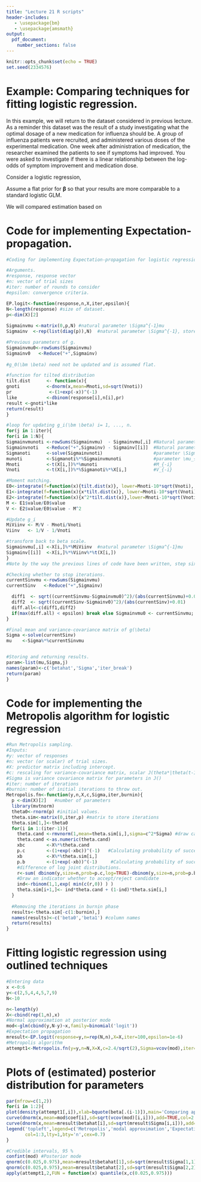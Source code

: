```yaml
---
title: "Lecture 21 R scripts"
header-includes:
   - \usepackage{bm}
   - \usepackage{amsmath}
output: 
  pdf_document:
    number_sections: false
---
```


```r
knitr::opts_chunk$set(echo = TRUE)
set.seed(2334576)
```

# Example: Comparing techniques for fitting logistic regression. 

In this example, we will return to the dataset considered in previous lecture. As a reminder this dataset was the result of a study investigating what the optimal dosage of a new medication for influenza should be. A group of influenza patients were recruited, and administered various doses of the experimental medication. One week after administration of medication, the researcher examined the patients to see if symptoms had improved. You were asked to investigate if there is a linear relationship between the log-odds of symptom improvement and medication dose.     


Consider a logistic regression, 
\begin{eqnarray}
{ y}_i &\sim& \text{Bin}({ n}_i,{ p}_i) \nonumber \\
\log({ p}_i/(1-{ p}_i)) &=& {\bf x}_i'\bm \beta. \nonumber 
\end{eqnarray}

Assume a flat prior for $\bm \beta$ so that your results are more comparable to a standard logistic GLM.

\begin{table}[ht]
\centering
\begin{tabular}{|r|ccccccc|}\hline
& \multicolumn{7}{c|}{Dosage: $x$} \\
  $y_i$ & $0$ & $1$ & $2$ & $3$ & $4$ & $5$ & $6$ \\ 
  \hline
No improvement: 0&  8 & 5 &  6 &  6 & 3 & 5 & 1     \\ 
Improvement: 1 &    2 & 5 &  4 &  4 & 7 & 5 & 9      \\ 
   \hline
\end{tabular}
\end{table}

We will compared estimation based on 
\begin{itemize}
\item Normal approximation based on posterior modes (standard glm)
\item Fully Bayesian posterior inference (fitted using the Metropolis-Hasting algorithm)
\item Approximate Bayesian inference using the expectation-propagation algorithm.
\end{itemize}

# Code for implementing Expectation-propagation.

```r

#Coding for implementing Expectation-propagation for logistic regression.

#Arguments.
#response, response vector
#n: vector of trial sizes
#iter: number of rounds to consider
#epsilon: convergence criteria.

EP.logit<-function(response,n,X,iter,epsilon){
N<-length(response) #size of dataset.
p<-dim(X)[2]
  
Sigmainvmu <-matrix(0,p,N) #natural parameter \Sigma^{-1}mu
Sigmainv  <-rep(list(diag(p)),N)  #natural parameter \Sigma^{-1}, stored as list

#Previous parameters of g.
Sigmainvmu0<-rowSums(Sigmainvmu)
Sigmainv0   <-Reduce("+",Sigmainv)
  
#g_0(\bm \beta) need not be updated and is assumed flat.

#function for tilted distribution
tilt.dist      <- function(x){
gnoti          <-dnorm(x,mean=Mnoti,sd=sqrt(Vnoti))
pr              <-(1+exp(-x))^(-1)
like           <-dbinom(response[i],n[i],pr)
result <-gnoti*like
return(result)
}

#loop for updating g_i(\bm \beta) i= 1, ..., n.
for(j in 1:iter){
for(i in 1:N){
Sigmainvmunoti <-rowSums(Sigmainvmu)  - Sigmainvmu[,i] #Natural parameter \Sigma_{-i}^{-1}\mu_{-i}
Sigmainvnoti   <-Reduce("+",Sigmainv) - Sigmainv[[i]]  #Natural parameter \Sigma_{-i}^{-1}\mu_{-i}
Sigmanoti      <-solve(Sigmainvnoti)                   #parameter \Sigma_{-i}
munoti         <-Sigmanoti%*%Sigmainvmunoti            #parameter \mu_{-i}
Mnoti          <-t(X[i,])%*%munoti                     #M_{-i}
Vnoti          <-t(X[i,])%*%Sigmanoti%*%X[i,]          #V_{-i}

#Moment matching.
E0<-integrate(f=function(x){tilt.dist(x)}, lower=Mnoti-10*sqrt(Vnoti), upper=Mnoti+10*sqrt(Vnoti))
E1<-integrate(f=function(x){x*tilt.dist(x)}, lower=Mnoti-10*sqrt(Vnoti), upper=Mnoti+10*sqrt(Vnoti))
E2<-integrate(f=function(x){x^2*tilt.dist(x)},lower=Mnoti-10*sqrt(Vnoti), upper=Mnoti+10*sqrt(Vnoti))  
M <- E1$value/E0$value       
V <- E2$value/E0$value - M^2

#Update g_i
MiViinv <- M/V - Mnoti/Vnoti
Viinv   <- 1/V - 1/Vnoti

#transform back to beta scale.
Sigmainvmu[,i] <-X[i,]%*%MiViinv  #natural parameter \Sigma^{-1}mu
Sigmainv[[i]]  <-X[i,]%*%Viinv%*%t(X[i,])
}
#Note by the way the previous lines of code have been written, step six has been implicitly. 

#Checking whether to stop iterations.
currentSinvmu <-rowSums(Sigmainvmu)   
currentSinv   <-Reduce("+",Sigmainv)

  diff1  <- sqrt((currentSinvmu-Sigmainvmu0)^2)/(abs(currentSinvmu)+0.01)
  diff2  <- sqrt((currentSinv-Sigmainv0)^2)/(abs(currentSinv)+0.01)
  diff.all<-c(diff1,diff2)
  if(max(diff.all) < epsilon) break else Sigmainvmu0 <- currentSinvmu; Sigmainv0 <- currentSinv 
}

#Final mean and variance-covariance matrix of g(\beta)
Sigma <-solve(currentSinv)
mu    <-Sigma%*%currentSinvmu


#Storing and returning results.
param<-list(mu,Sigma,j)
names(param)<-c('betahat','Sigma','iter_break')
return(param)  
}
```

# Code for implementing the Metropolis algorithm for logistic regression

```r
#Run Metropolis sampling.
#Inputs:
#y: vector of responses
#n: vector (or scalar) of trial sizes. 
#X: predictor matrix including intercept.
#c: rescaling for variance-covariance matrix, scalar J(theta*|theta(t-1)) = N(theta(t-1), c^2*Sigma)
#Sigma is variance covariance matrix for parameters in J()
#iter: number of iterations
#burnin: number of initial iterations to throw out.
Metropolis.fn<-function(y,n,X,c,Sigma,iter,burnin){ 
  p <-dim(X)[2]   #number of parameters
  library(mvtnorm)
  theta0<-rnorm(p) #initial values.
  theta.sim<-matrix(0,iter,p) #matrix to store iterations
  theta.sim[1,]<-theta0   
  for(i in 1:(iter-1)){
    theta.cand <-rmvnorm(1,mean=theta.sim[i,],sigma=c^2*Sigma) #draw candidate (jointly)
    theta.cand <-as.numeric(theta.cand)  
    xbc        <-X%*%theta.cand      
    p.c        <-(1+exp(-xbc))^(-1)   #Calculating probability of success for candidates.
    xb         <-X%*%theta.sim[i,]
    p.b        <-(1+exp(-xb))^(-1)     #Calculating probability of success for theta(t-1). 
    #difference of log joint distributions.
    r<-sum( dbinom(y,size=n,prob=p.c,log=TRUE)-dbinom(y,size=n,prob=p.b,log=TRUE) )
    #Draw an indicator whether to accept/reject candidate
    ind<-rbinom(1,1,exp( min(c(r,0)) ) )
    theta.sim[i+1,]<- ind*theta.cand + (1-ind)*theta.sim[i,]
  }
  
  #Removing the iterations in burnin phase
  results<-theta.sim[-c(1:burnin),]
  names(results)<-c('beta0','beta1') #column names
  return(results)
}
```

# Fitting logistic regression using outlined techniques

```r
#Entering data
x <-0:6
y<-c(2,5,4,4,5,7,9)
N<-10   

n<-length(y)
X<-cbind(rep(1,n),x)
#Normal approximation at posterior mode
mod<-glm(cbind(y,N-y)~x,family=binomial('logit'))   
#Expectation propagation
mresult<-EP.logit(response=y,n=rep(N,n),X=X,iter=100,epsilon=1e-6)
#Metropolis algorithm
attempt1<-Metropolis.fn(y=y,n=N,X=X,c=2.4/sqrt(2),Sigma=vcov(mod),iter=100000,burnin=50000)
```

# Plots of (estimated) posterior distribution for parameters
```r

par(mfrow=c(1,2))
for(i in 1:2){
plot(density(attempt1[,i]),xlab=bquote(beta[.(i-1)]),main='Comparing approximations',cex.lab=1.5)
curve(dnorm(x,mean=mod$coef[i],sd=sqrt(vcov(mod)[i,i])),add=TRUE,col=2 )
curve(dnorm(x,mean=mresult$betahat[i],sd=sqrt(mresult$Sigma[i,i])),add=TRUE,col=3 )
legend('topleft',legend=c('Metropolis','modal approximation','Expectation propagation'), 
       col=1:3,lty=1,bty='n',cex=0.7)
}
```


```r
#Credible intervals, 95 %
confint(mod) #Posterior mode
qnorm(c(0.025,0.975),mean=mresult$betahat[1],sd=sqrt(mresult$Sigma[1,1]))
qnorm(c(0.025,0.975),mean=mresult$betahat[2],sd=sqrt(mresult$Sigma[2,2]))
apply(attempt1,2,FUN = function(x) quantile(x,c(0.025,0.975)))


```